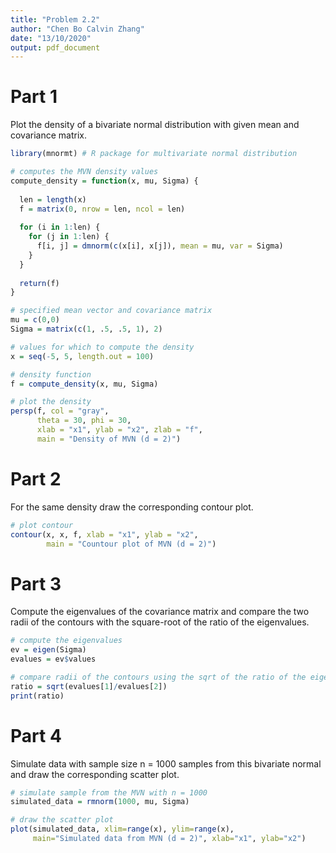 ```yaml
---
title: "Problem 2.2"
author: "Chen Bo Calvin Zhang"
date: "13/10/2020"
output: pdf_document
---
```


# Part 1

Plot the density of a bivariate normal distribution with given mean and covariance matrix.

```r
library(mnormt) # R package for multivariate normal distribution

# computes the MVN density values
compute_density = function(x, mu, Sigma) {
  
  len = length(x)
  f = matrix(0, nrow = len, ncol = len)
  
  for (i in 1:len) {
    for (j in 1:len) {
      f[i, j] = dmnorm(c(x[i], x[j]), mean = mu, var = Sigma)
    }
  }
  
  return(f)
}

# specified mean vector and covariance matrix
mu = c(0,0)
Sigma = matrix(c(1, .5, .5, 1), 2)

# values for which to compute the density
x = seq(-5, 5, length.out = 100)

# density function
f = compute_density(x, mu, Sigma)

# plot the density
persp(f, col = "gray",
      theta = 30, phi = 30,
      xlab = "x1", ylab = "x2", zlab = "f",
      main = "Density of MVN (d = 2)")
```

# Part 2

For the same density draw the corresponding contour plot.

```r
# plot contour
contour(x, x, f, xlab = "x1", ylab = "x2",
        main = "Countour plot of MVN (d = 2)")
```

# Part 3

Compute the eigenvalues of the covariance matrix and compare the two radii of the contours with
the square-root of the ratio of the eigenvalues.

```r
# compute the eigenvalues
ev = eigen(Sigma)
evalues = ev$values

# compare radii of the contours using the sqrt of the ratio of the eigenvalues
ratio = sqrt(evalues[1]/evalues[2])
print(ratio)
```

# Part 4

Simulate data with sample size n = 1000 samples from this bivariate normal and draw the corresponding scatter plot.

```r
# simulate sample from the MVN with n = 1000
simulated_data = rmnorm(1000, mu, Sigma)

# draw the scatter plot
plot(simulated_data, xlim=range(x), ylim=range(x),
     main="Simulated data from MVN (d = 2)", xlab="x1", ylab="x2")
```

